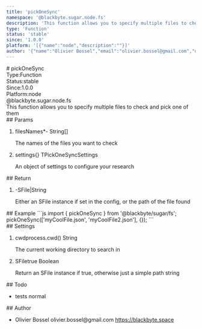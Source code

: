 ```yaml
---
title: 'pickOneSync'
namespace: '@blackbyte.sugar.node.fs'
description: 'This function allows you to specify multiple files to check and pick one of them'
type: 'Function'
status: 'stable'
since: '1.0.0'
platform: '[{"name":"node","description":""}]'
author: '{"name":"Olivier Bossel","email":"olivier.bossel@gmail.com","url":"https://blackbyte.space"}'
---
```

<div class="docmap -mdx">
# pickOneSync
<div class="docmap_metas">
<div class="docmap_type"><span class="docmap_type-label">Type:</span><span class="docmap_type-value">Function</span></div>
<div class="docmap_status"><span class="docmap_status-label">Status:</span><span class="docmap_status-value -stable">stable</span></div>
<div class="docmap_since"><span class="docmap_since-label">Since:</span><span class="docmap_since-value">1.0.0</span></div>
<div class="docmap_platform"><span class="docmap_platform-label">Platform:</span><span class="docmap_platform-value -node">node</span></div>
</div>
<div class="docmap_namespace">@blackbyte.sugar.node.fs</div>
<div class="docmap_description typo-lead typo-format">
This function allows you to specify multiple files to check and pick one of them
</div>
<div class="docmap_params">
## Params
<ol class="docmap_list">
<li class="docmap_item">
<span class="docmap_name">filesNames<span class="docmap_required">*</span></span><span class="docmap_default">-</span> <span class="docmap_type">String&lsqb;&rsqb;</span>
<p class="docmap_description">The names of the files you want to check</p>
</li>
<li class="docmap_item">
<span class="docmap_name">settings</span><span class="docmap_default">&lcub;&rcub;</span> <span class="docmap_type">TPickOneSyncSettings</span>
<p class="docmap_description">An object of settings to configure your research</p>
</li>
</ol>
</div>
<div class="docmap_return">
## Return
<ol class="docmap_list">
<li class="docmap_item">
<span class="docmap_default">-</span><span class="docmap_type">SFile&vert;String</span>
<p class="docmap_description">Either an SFile instance if set in the config&comma; or the path of the file found</p>
</li>
</ol>
</div>
<div class="docmap_examples">
## Example
<s-code language="js" header>
```js
import { pickOneSync } from '@blackbyte/sugar/fs';
pickOneSync(['myCoolFile.json', 'myCoolFile2.json'], {});
```
</s-code>
</div>
<div class="docmap_settings">
## Settings
<ol class="docmap_list">
<li class="docmap_item">
<span class="docmap_name">cwd</span><span class="docmap_default">process&period;cwd&lpar;&rpar;</span> <span class="docmap_type">String</span>
<p class="docmap_description">The current working directory to search in</p>
</li>
<li class="docmap_item">
<span class="docmap_name">SFile</span><span class="docmap_default">true</span> <span class="docmap_type">Boolean</span>
<p class="docmap_description">Return an SFile instance if true, otherwise just a simple path string</p>
</li>
</ol>
</div>
<div class="docmap_todo">
## Todo
<ul class="docmap_list">
<li class="docmap_item">
<span class="docmap_description">tests</span>
<span class="docmap_priority -normal">normal</span>
</li>
</ul>
</div>
<div class="docmap_author">
## Author
<ul class="docmap_list">
<li class="docmap_item">
<span class="docmap_name">Olivier Bossel</span>
<span class="docmap_email">olivier.bossel@gmail.com</span>
<a href="https://blackbyte.space" target="_blank" class="docmap_url">https://blackbyte.space</a>
</li>
</ul>
</div>
</div>